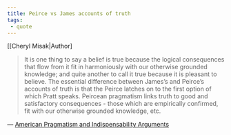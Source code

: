 ```yaml
---
title: Peirce vs James accounts of truth
tags:
 - quote 
---
```

[[Cheryl Misak|Author]

> It is one thing to say a belief is true because the logical consequences that flow from it fit in harmoniously with our otherwise grounded knowledge; and quite another to call it true because it is pleasant to believe. The essential difference between James’s and Peirce’s accounts of truth is that the Peirce latches on to the first option of which Pratt speaks. Peircean pragmatism links truth to good and satisfactory consequences - those which are empirically confirmed, fit with our otherwise grounded knowledge, etc.

— [American Pragmatism and Indispensability Arguments](/docs/phil/works/American Pragmatism and Indispensability Arguments.html)